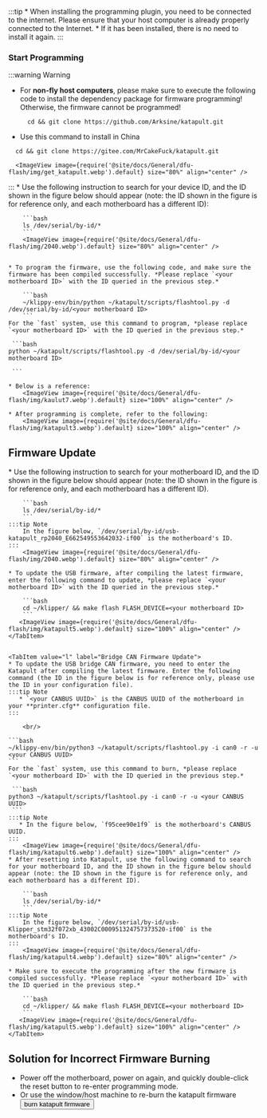 :::tip
    * When installing the programming plugin, you need to be connected to the internet. Please ensure that your host computer is already properly connected to the Internet.
    * If it has been installed, there is no need to install it again.
:::

### Start Programming

:::warning Warning
* For **non-fly host computers**, please make sure to execute the following code to install the dependency package for firmware programming! Otherwise, the firmware cannot be programmed!
    ```
      cd && git clone https://github.com/Arksine/katapult.git
    ```
* Use this command to install in China
```
  cd && git clone https://gitee.com/MrCakeFuck/katapult.git
```
      <ImageView image={require('@site/docs/General/dfu-flash/img/get_katapult.webp').default} size="80%" align="center" />
:::
    * Use the following instruction to search for your device ID, and the ID shown in the figure below should appear (note: the ID shown in the figure is for reference only, and each motherboard has a different ID):

        ```bash
        ls /dev/serial/by-id/*
        ```
        <ImageView image={require('@site/docs/General/dfu-flash/img/2040.webp').default} size="80%" align="center" />


    * To program the firmware, use the following code, and make sure the firmware has been compiled successfully. *Please replace `<your motherboard ID>` with the ID queried in the previous step.*

        ```bash
        ~/klippy-env/bin/python ~/katapult/scripts/flashtool.py -d /dev/serial/by-id/<your motherboard ID>
        ```
    For the `fast` system, use this command to program, *please replace `<your motherboard ID>` with the ID queried in the previous step.*
    
     ```bash
    python ~/katapult/scripts/flashtool.py -d /dev/serial/by-id/<your motherboard ID>

     ```

    * Below is a reference:
        <ImageView image={require('@site/docs/General/dfu-flash/img/kaulut7.webp').default} size="100%" align="center" />

    * After programming is complete, refer to the following:
        <ImageView image={require('@site/docs/General/dfu-flash/img/katapult3.webp').default} size="100%" align="center" />

## Firmware Update

<Tabs>
    <TabItem value="w" label="USB Firmware Update" default>
    * Use the following instruction to search for your motherboard ID, and the ID shown in the figure below should appear (note: the ID shown in the figure is for reference only, and each motherboard has a different ID).

        ```bash
        ls /dev/serial/by-id/*
        ```
    :::tip Note
        In the figure below, `/dev/serial/by-id/usb-katapult_rp2040_E662549553642032-if00` is the motherboard's ID.
    :::
        <ImageView image={require('@site/docs/General/dfu-flash/img/2040.webp').default} size="80%" align="center" />

    * To update the USB firmware, after compiling the latest firmware, enter the following command to update, *please replace `<your motherboard ID>` with the ID queried in the previous step.*

        ```bash
        cd ~/klipper/ && make flash FLASH_DEVICE=<your motherboard ID>
        ```
       <ImageView image={require('@site/docs/General/dfu-flash/img/katapult5.webp').default} size="100%" align="center" />
    </TabItem>


    <TabItem value="l" label="Bridge CAN Firmware Update">
    * To update the USB bridge CAN firmware, you need to enter the Katapult after compiling the latest firmware. Enter the following command (the ID in the figure below is for reference only, please use the ID in your configuration file).
    :::tip Note
       * `<your CANBUS UUID>` is the CANBUS UUID of the motherboard in your **printer.cfg** configuration file.
    :::
        
        <br/>

    ```bash
    ~/klippy-env/bin/python3 ~/katapult/scripts/flashtool.py -i can0 -r -u <your CANBUS UUID>
    ```
    For the `fast` system, use this command to burn, *please replace `<your motherboard ID>` with the ID queried in the previous step.*
    
     ```bash
    python3 ~/katapult/scripts/flashtool.py -i can0 -r -u <your CANBUS UUID>
     ```
    :::tip Note
       * In the figure below, `f95cee90e1f9` is the motherboard's CANBUS UUID.
    :::
        <ImageView image={require('@site/docs/General/dfu-flash/img/katapult6.webp').default} size="100%" align="center" />
    * After resetting into Katapult, use the following command to search for your motherboard ID, and the ID shown in the figure below should appear (note: the ID shown in the figure is for reference only, and each motherboard has a different ID).

        ```bash
        ls /dev/serial/by-id/*
        ```
    :::tip Note
        In the figure below, `/dev/serial/by-id/usb-Klipper_stm32f072xb_43002C000951324757373520-if00` is the motherboard's ID.
    :::
        <ImageView image={require('@site/docs/General/dfu-flash/img/katapult4.webp').default} size="80%" align="center" />

    * Make sure to execute the programming after the new firmware is compiled successfully. *Please replace `<your motherboard ID>` with the ID queried in the previous step.*

        ```bash
        cd ~/klipper/ && make flash FLASH_DEVICE=<your motherboard ID>
        ```
       <ImageView image={require('@site/docs/General/dfu-flash/img/katapult5.webp').default} size="100%" align="center" />
    </TabItem>

</Tabs>

## Solution for Incorrect Firmware Burning

* Power off the motherboard, power on again, and quickly double-click the reset button to re-enter programming mode.
* Or use the window/host machine to re-burn the katapult firmware <Button variant="contained" disableElevation component="a" rel="noopener" href="/docs/ProductDoc/MainBoard/fly-d/fly-d5/flash/bl#enter_dfu_programming_mode">burn katapult firmware</Button>
